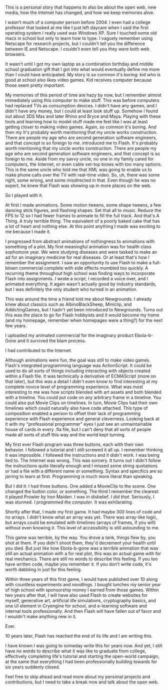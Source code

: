 
<p class="lede"><span class="opening">This is a personal story</span> that happens to also be about the open web, new media, how the Internet has changed, and how we keep memories alive.</p>

I wasn't much of a computer person before 2004. I even had a college professor that looked at me like I just left daycare when I said the first operating system I really used was Windows XP. Sure I touched some old macs in school but only to learn how to type. I vaguely remember using Netscape for research projects, but I couldn't tell you the difference between IE and Netscape. I couldn't even tell you they were both web browsers.

It wasn't until I got my own laptop as a combination birthday and middle school graduation gift that I got into what would eventually define me more than I could have anticipated. My story is so common it's boring: kid who is good at school also likes video games. Kid receives computer because those seem pretty important.

My memories of this period of time are hazy by now, but I remember almost immediately using this computer to make stuff. This was before computers had replaced TVs as consumption devices. I didn't have any games, and I didn't have any money, but I could at least look stuff up. Somehow I found out about 3DS Max and later Rhino and Bryce and Maya. Playing with these tools and learning how to model stuff made me feel like I was at least getting closer to making video games. Again, so common it's boring. And then my <MarginNote label="uncle">It's probably worth mentioning that my uncle works construction. There are people my age who are second generation software engineers, and that concept is so foreign to me.</MarginNote> introduced me to Flash. It's probably worth mentioning that my uncle works construction. There are people my age who are second generation software engineers, and that concept is so foreign to me. Aside from my savvy uncle, no one in my family cared for computers, the Internet, or even cable set-top boxes with too many options. This is the same uncle who told me that XML was going to enable us to make phone calls over the TV with real-time video. So, uh, there was some right, some wrong, and some misdirected in that. Even though he was no expert, he knew that Flash was showing up in more places on the web.

So I played with it.

At first I made animations. Some motion tweens, some shape tweens, a few dancing stick figures, and flashing shapes. Set that all to music. Reduce the FPS to 12 so I had fewer frames to animate to fill the full track. And that's A Thing. A truly terrible thing. The equivalent of a poorly baked cake that has a lot of heart and nothing else. At this point anything I made was exciting to me because I made it.

I progressed from abstract animations of nothingness to animations with something of a plot. My first meaningful animation was for health class sophomore year. We were studying diseases and were tasked to make an ad for an imaginary medicine for real diseases. Or at least that's how I remember the assignment. I saw an opportunity to use Flash to make a full-blown commercial complete with side effects mumbled too quickly. A recurring theme throughout high school was finding ways to incorporate Flash into assignments. I wrote a script, I recorded a voice over, and I animated everything. It again wasn't actually good by industry standards, but I was definitely the only student who turned in an animation.

This was around the time a friend told me about Newgrounds. I already knew about classics such as AlbinoBlackSheep, Miniclip, and AddictingGames, but I hadn't yet been introduced to Newgrounds. Turns out this was _the_ place to go for Flash hobbyists and it would become my home (and my homepage, remember when homepages were a thing?) for the next few years.

I uploaded my animated commercial for the imaginary product Ebola-b-Gone and it survived the blam process.

I had contributed to the Internet.

Although animations were fun, the goal was still to make video games. Flash's integrated programming language was ActionScript. It could be used to do all sorts of things including interacting with objects created within a Flash file. It was technically a derivative of ECMAScript (more on that later), but this was a detail I didn't even know to find interesting at my complete novice level of programming experience. What was most interesting to me was how scripts blended with  art assets and both blended with a timeline. You could put code on any arbitrary frame in a timeline. You could also put Movie Clips on timelines. In turn, Movie Clips had their own timelines which could naturally also have code attached. This type of composition enabled a person to offset their lack of programming experience with Flash experience and general cleverness. Looking back at it with my "professional programmer" eyes I just see an unmaintainable house of cards in every .fla file, but I can't deny that all sorts of people made all sorts of stuff this way and the world kept turning.

My first ever Flash program was three buttons, each with their own behavior. I followed a tutorial and I still screwed it all up. I remember thinking it was impossible. I followed the instructions and it didn't work. I was being lied to. The Internet was wrong. This was sorcery. It turns out I didn't follow the instructions quite literally enough and I missed some string quotations or had a file with a different name or something. Syntax and specifics are so jarring to learn at first. Programming is much more literal than speaking.

But I did it: I had three buttons. One added a MovieClip to the scene. One changed the button color, or something. The third I remember the clearest: it played Prowler by Iron Maiden. I was in disbelief. _I did that_. Seriously, I was stunned. _I programmed the computer_. It was exhilarating.

Shortly after that, I made my first game. It had maybe 300 lines of code and no arrays. I didn't know what an array was yet. There was array-like logic, but arrays could be emulated with timelines (arrays of frames, if you will) without even knowing it. This level of accessibility is still astounding to me.

This game was terrible, by the way. You drove a tank, things flew by, you shot at them. If you didn't shoot them, they'd decrement your health until you died. But just like how Ebola-b-gone was a terrible animation that was still an actual animation with a for real plot, this was an actual game with for real mechanics. There are still no words to describe this feeling. If you too have written code, maybe you remember it. If you don't write code, it's worth dabbling in just for this feeling.

Within three years of this first game, I would have published over 10 along with countless experiments and noodlings. I bought lunches my senior year of high school with sponsorship money I earned from those games. Within two years after that, I will have also used Flash to create websites for myself, generative art, artificial life simulations, cryptography basics, and one UI element in Cryengine for school, and e-learning software and internal tools professionally. And then Flash will have fallen out of favor and I wouldn't make anything new in it.

Ever.

10 years later, Flash has reached the end of its life and I am writing this.

I have known I was going to someday write this for years now. And yet, I still have no words to describe what it was like to graduate from college, effectively completing life's tutorial and starting the open-world campaign, at the same that everything I had been professionally building towards for six years suddenly closed.

Feel free to skip ahead and read more about my personal projects and contributions, but I need to take a break now and talk about the open web.
